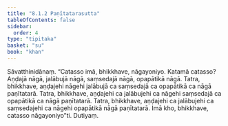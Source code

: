 ```yaml
---
title: "8.1.2 Paṇītatarasutta"
tableOfContents: false
sidebar:
  order: 4
type: "tipitaka"
basket: "su"
book: "khan"
---
```



<DynamicBreadcrumb />

<Division number="343" book="khan">

<Paragraph number="1153" book="khan">
Sāvatthinidānaṃ. “Catasso imā, bhikkhave, nāgayoniyo. Katamā catasso? Aṇḍajā nāgā, jalābujā nāgā, saṃsedajā nāgā, opapātikā nāgā. Tatra, bhikkhave, aṇḍajehi nāgehi jalābujā ca saṃsedajā ca opapātikā ca nāgā paṇītatarā. Tatra, bhikkhave, aṇḍajehi ca jalābujehi ca nāgehi saṃsedajā ca opapātikā ca nāgā paṇītatarā. Tatra, bhikkhave, aṇḍajehi ca jalābujehi ca saṃsedajehi ca nāgehi opapātikā nāgā paṇītatarā. Imā kho, bhikkhave, catasso nāgayoniyo”ti.

</Paragraph>
</Division>

<Paragraph number="1154" type="center" book="khan">
Dutiyaṃ.
</Paragraph>
